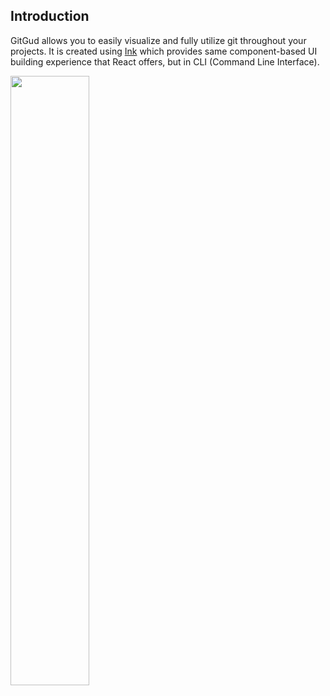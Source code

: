 ## **Introduction**

GitGud allows you to easily visualize and fully utilize git throughout your projects. It is created using [Ink](https://github.com/vadimdemedes/ink) which provides same component-based UI building experience that React offers, but in CLI (Command Line Interface).

<img width="50%" src="/screenshot_1.jpg" />
